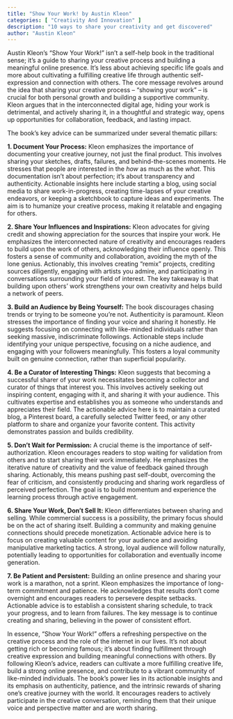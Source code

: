 ```yaml
---
title: "Show Your Work! by Austin Kleon"
categories: [ "Creativity And Innovation" ]
description: "10 ways to share your creativity and get discovered"
author: "Austin Kleon"
---
```

Austin Kleon's "Show Your Work!" isn't a self-help book in the traditional sense; it's a guide to sharing your creative process and building a meaningful online presence.  It's less about achieving specific life goals and more about cultivating a fulfilling creative life through authentic self-expression and connection with others.  The core message revolves around the idea that sharing your creative process – "showing your work" – is crucial for both personal growth and building a supportive community.  Kleon argues that in the interconnected digital age, hiding your work is detrimental, and actively sharing it, in a thoughtful and strategic way, opens up opportunities for collaboration, feedback, and lasting impact.

The book's key advice can be summarized under several thematic pillars:

**1. Document Your Process:**  Kleon emphasizes the importance of documenting your creative journey, not just the final product. This involves sharing your sketches, drafts, failures, and behind-the-scenes moments.  He stresses that people are interested in the *how* as much as the *what*. This documentation isn't about perfection; it's about transparency and authenticity.  Actionable insights here include starting a blog, using social media to share work-in-progress, creating time-lapses of your creative endeavors, or keeping a sketchbook to capture ideas and experiments.  The aim is to humanize your creative process, making it relatable and engaging for others.

**2. Share Your Influences and Inspirations:**  Kleon advocates for giving credit and showing appreciation for the sources that inspire your work.  He emphasizes the interconnected nature of creativity and encourages readers to build upon the work of others, acknowledging their influence openly. This fosters a sense of community and collaboration, avoiding the myth of the lone genius.  Actionably, this involves creating "remix" projects, crediting sources diligently, engaging with artists you admire, and participating in conversations surrounding your field of interest.  The key takeaway is that building upon others' work strengthens your own creativity and helps build a network of peers.

**3. Build an Audience by Being Yourself:**  The book discourages chasing trends or trying to be someone you're not.  Authenticity is paramount.  Kleon stresses the importance of finding your voice and sharing it honestly. He suggests focusing on connecting with like-minded individuals rather than seeking massive, indiscriminate followings.  Actionable steps include identifying your unique perspective, focusing on a niche audience, and engaging with your followers meaningfully.  This fosters a loyal community built on genuine connection, rather than superficial popularity.

**4. Be a Curator of Interesting Things:**  Kleon suggests that becoming a successful sharer of your work necessitates becoming a collector and curator of things that interest you.  This involves actively seeking out inspiring content, engaging with it, and sharing it with your audience.  This cultivates expertise and establishes you as someone who understands and appreciates their field.  The actionable advice here is to maintain a curated blog, a Pinterest board, a carefully selected Twitter feed, or any other platform to share and organize your favorite content.  This activity demonstrates passion and builds credibility.

**5.  Don't Wait for Permission:**  A crucial theme is the importance of self-authorization. Kleon encourages readers to stop waiting for validation from others and to start sharing their work immediately.  He emphasizes the iterative nature of creativity and the value of feedback gained through sharing.  Actionably, this means pushing past self-doubt, overcoming the fear of criticism, and consistently producing and sharing work regardless of perceived perfection. The goal is to build momentum and experience the learning process through active engagement.

**6.  Share Your Work, Don't Sell It:**  Kleon differentiates between sharing and selling. While commercial success is a possibility, the primary focus should be on the act of sharing itself.  Building a community and making genuine connections should precede monetization.  Actionable advice here is to focus on creating valuable content for your audience and avoiding manipulative marketing tactics.  A strong, loyal audience will follow naturally, potentially leading to opportunities for collaboration and eventually income generation.

**7. Be Patient and Persistent:**  Building an online presence and sharing your work is a marathon, not a sprint.  Kleon emphasizes the importance of long-term commitment and patience.  He acknowledges that results don't come overnight and encourages readers to persevere despite setbacks.  Actionable advice is to establish a consistent sharing schedule, to track your progress, and to learn from failures.  The key message is to continue creating and sharing, believing in the power of consistent effort.


In essence, "Show Your Work!" offers a refreshing perspective on the creative process and the role of the internet in our lives.  It's not about getting rich or becoming famous; it's about finding fulfillment through creative expression and building meaningful connections with others. By following Kleon's advice, readers can cultivate a more fulfilling creative life, build a strong online presence, and contribute to a vibrant community of like-minded individuals. The book's power lies in its actionable insights and its emphasis on authenticity, patience, and the intrinsic rewards of sharing one's creative journey with the world.  It encourages readers to actively participate in the creative conversation, reminding them that their unique voice and perspective matter and are worth sharing.


